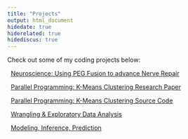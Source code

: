 ```yaml
---
title: "Projects"
output: html_document
hidedate: true
hiderelated: true
hidediscus: true
---
```


Check out some of my coding projects below:

<i class="fa fa-stethoscope"></i> &nbsp; [Neuroscience: Using PEG Fusion to advance Nerve Repair](/project/project3/)

<i class="fa fa-book"></i> &nbsp; [Parallel Programming: K-Means Clustering Research Paper](/project/project5/)

<i class="fa fa-code-fork"></i> &nbsp; [Parallel Programming: K-Means Clustering Source Code](/project/project6/)

<i class="fa fa-signal"></i> &nbsp; [Wrangling & Exploratory Data Analysis](/project/project1/)

<i class="fa fa-line-chart"></i> &nbsp; [Modeling, Inference, Prediction](/project/project2/)


<!--
<i class="fa fa-pie-chart"></i> 
<i class="fa fa-tasks"></i> 
-->
